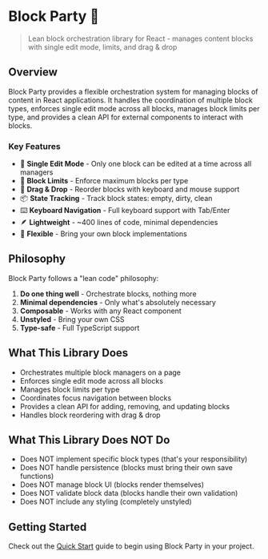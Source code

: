 
<Meta title="Introduction" />

# Block Party 🎉

> Lean block orchestration library for React - manages content blocks with single edit mode, limits, and drag & drop

## Overview

Block Party provides a flexible orchestration system for managing blocks of content in React applications. It handles the coordination of multiple block types, enforces single edit mode across all blocks, manages block limits per type, and provides a clean API for external components to interact with blocks.

### Key Features

- 🎯 **Single Edit Mode** - Only one block can be edited at a time across all managers
- 🚫 **Block Limits** - Enforce maximum blocks per type
- 🔄 **Drag & Drop** - Reorder blocks with keyboard and mouse support
- 📦 **State Tracking** - Track block states: empty, dirty, clean
- ⌨️ **Keyboard Navigation** - Full keyboard support with Tab/Enter
- 🪶 **Lightweight** - ~400 lines of code, minimal dependencies
- 🔌 **Flexible** - Bring your own block implementations

## Philosophy

Block Party follows a "lean code" philosophy:

1. **Do one thing well** - Orchestrate blocks, nothing more
2. **Minimal dependencies** - Only what's absolutely necessary
3. **Composable** - Works with any React component
4. **Unstyled** - Bring your own CSS
5. **Type-safe** - Full TypeScript support

## What This Library Does

- Orchestrates multiple block managers on a page
- Enforces single edit mode across all blocks
- Manages block limits per type
- Coordinates focus navigation between blocks
- Provides a clean API for adding, removing, and updating blocks
- Handles block reordering with drag & drop

## What This Library Does NOT Do

- Does NOT implement specific block types (that's your responsibility)
- Does NOT handle persistence (blocks must bring their own save functions)
- Does NOT manage block UI (blocks render themselves)
- Does NOT validate block data (blocks handle their own validation)
- Does NOT include any styling (completely unstyled)

## Getting Started

Check out the [Quick Start](/?path=/docs/quick-start--docs) guide to begin using Block Party in your project.
